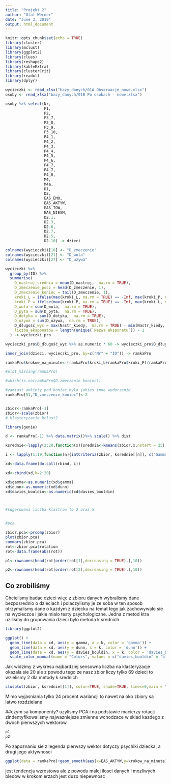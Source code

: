 ```yaml
---
title: "Projekt 2"
author: "Olaf Werner"
date: "June 3, 2019"
output: html_document
---
```


```r
knitr::opts_chunk$set(echo = TRUE)
library(cluster)
library(mclust)
library(ggplot2)
library(clues)
library(reshape2)
library(kableExtra)
library(clusterCrit)
library(readxl)
library(dplyr)

wycieczki <- read_xlsx("bazy_danych/01A Obserwacje_nowe.xlsx")
osoby <- read_xlsx("bazy_danych/01B Po osobach - nowe.xlsx")

osoby %>% select(Nr,
                 P1,
                 P2,
                 P3_7,
                 P3_8,
                 P3_9,
                 P3_10,
                 P4_1,
                 P4_2,
                 P4_3,
                 P4_4,
                 P4_5,
                 P4_6,
                 P4_7,
                 P4_7,
                 P4_8,
                 M4,
                 M4a,
                 D1,
                 D2,
                 EAS_EMO,
                 EAS_AKTYW,
                 EAS_TOW,
                 EAS_NIESM,
                 D2.1,
                 D2.3,
                 D2.6,
                 D2.7,
                 D2.5,
                 D2.10) -> dzieci

colnames(wycieczki)[10] <- "D_zmeczenie"
colnames(wycieczki)[21] <- "D_wola"
colnames(wycieczki)[27] <- "D_uzywa"

wycieczki %>% 
  group_by(ID) %>% 
  summarise(
    D_nastroj_srednia = mean(D_nastroj,  na.rm = TRUE),
    D_zmeczenie_pocz = head(D_zmeczenie, 1),
    D_zmeczenie_koniec = tail(D_zmeczenie, 1),
    kroki_L = ifelse(max(kroki_L, na.rm = TRUE) == -Inf, max(kroki_P, na.rm = TRUE), max(kroki_L, na.rm = TRUE)),
    kroki_P = ifelse(max(kroki_P, na.rm = TRUE) == -Inf, max(kroki_L, na.rm = TRUE), max(kroki_P, na.rm = TRUE)),
    D_wola = sum(D_wola,  na.rm = TRUE),
    D_pyta = sum(D_pyta,  na.rm = TRUE),
    D_dotyka = sum(D_dotyka,  na.rm = TRUE),
    D_uzywa = sum(D_uzywa,  na.rm = TRUE),
    D_długość_wyc = max(Nastr_kiedy,  na.rm = TRUE) - min(Nastr_kiedy,  na.rm = TRUE),
    liczba_eksponatow = length(unique(`Nazwa eksponatu`)) - 1
  ) -> wycieczki_pro

wycieczki_pro$D_długość_wyc %>% as.numeric * 60 -> wycieczki_pro$D_długość_wyc

inner_join(dzieci, wycieczki_pro, by=c("Nr" = "ID")) -> ramkaPro

ramkaPro$krokow_na_minute<-(ramkaPro$kroki_L+ramkaPro$kroki_P)/ramkaPro$D_długość_wyc

#plot_missing(ramkaPro)

#which(is.na(ramkaPro$D_zmeczenie_koniec))

#zamiast ankiety pod koniec bylo jakies inne wydarzenie
ramkaPro[51,"D_zmeczenie_koniec"]<-2


zbior<-ramkaPro[-1]
zbior<-scale(zbior)
# Klasteryzacja hclust2

library(genie)

d <- ramkaPro[-1] %>% data.matrix()%>% scale() %>% dist

ksrednie<-lapply(2:20,function(x){srednia<-kmeans(zbior,x,nstart = 25);srednia$cluster})

i <- lapply(1:19,function(n){intCriteria(zbior, ksrednie[[n]], c("Gamma", "Davies_Bouldin", "Dunn"))})

xd<-data.frame(do.call(rbind, i))

xd<-cbind(xd,k=2:20)

xd$gamma<-as.numeric(xd$gamma)
xd$dunn<-as.numeric(xd$dunn)
xd$davies_bouldin<-as.numeric(xd$davies_bouldin)



#sugerowana liczba klastrow to 2 oraz 5


#pca

zbior.pca<-prcomp(zbior)
plot(zbior.pca)
summary(zbior.pca)
rot<-zbior.pca$rotation
rot<-data.frame(abs(rot))

p1<-rownames(head(rot[order(rot[1],decreasing = TRUE),],10))

p2<-rownames(head(rot[order(rot[2],decreasing = TRUE),],10))
```

## Co zrobiliśmy
Chcielismy badac dzieci więc z zbioru danych wybralismy dane bezposrednio o dzieciach i polaczylismy je ze soba w ten sposob otrzymalismy dane o kazdym z dziecku na temat tego jak zachowywalo sie na wycieczce i jakie mialo testy psychologiczne. Jedna z metod ktra uzilismy do grupowania dzieci bylo metoda k srednich

```r
library(ggplot2)

ggplot() +
  geom_line(data = xd, aes(y = gamma, x = k, color = 'gamma')) +
  geom_line(data = xd, aes(y = dunn, x = k, color = 'dunn')) +
  geom_line(data = xd, aes(y = davies_bouldin, x = k, color = 'davies_bouldin'))+labs(y="")+
  scale_color_manual(name = "Colors", values = c("davies_bouldin" = "blue", "gamma" = "red","dunn"="green"))


```
Jak widzimy z wykresu najbardziej sensowna liczba na klasteryzacje okazala sie 20 ale z powodu tego ze nasz zbior liczy tylko 69 dzieci to wzielismy 2 dla metody k srednich

```r
clusplot(zbior, ksrednie[[1]], color=TRUE, shade=TRUE, lines=0,main = "" )

```

Mimo wyjasniania tylko 24 procent wariancji to nawet na oko zbiory sa latwo rozdzielane


##czym sa komponenty?
uzylismy PCA i na podstawie macierzy rotacji zindentyfikowalismy najwazniejsze zmienne wchodzace w sklad kazdego z dwoch pierwszych wektorow

```r
p1
p2
```

Po zapoznaniu sie z legenda pierwszy wektor dotyczy psychiki dziecka, a drugi jego aktywnosci

```r
ggplot(data = ramkaPro)+geom_smooth(aes(x=EAS_AKTYW,y=krokow_na_minute))
```

jest tendencja wzrostowa ale z powodu malej ilosci danych i mozliwych bledow w krokomierzach jest duzo niepewnosc



